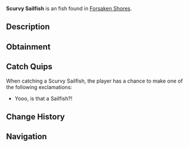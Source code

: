 {{FishInfobox
|image          = Scurvy Sailfish.png
|rarity         = Unusual
|sea            = First Sea
|location       = [[Forsaken Shores]]
|sublocation    = 
|sources        = Fishing Rod
|radar_location = 
|xp             = 140
|weather        = 
|time           = Night
|season         = Winter
|bait           = Shrimp
|base_weight    = 70
|base_value     = 300
|weight_range   = 55
|base_chance    = 40
|base_resil     = 30
}}
'''Scurvy Sailfish''' is an {{Rarity|Unusual}} fish found in [[Forsaken Shores]].

== Description ==
{{Description|Scurvy Sailfish are swift and skilled jumpers, often found near rocky shores. Their agility makes them hard to land.|Bestiary Entry}}

== Obtainment ==
{{Description|Often found near rocky shores.|Bestiary Hint}}
{{Fish Availability|
Forsaken Shores/Coral Reef
Forsaken Shores/Freshwater Pond
Forsaken Shores/Surrounding Ocean
|top_rods      = 
Leviathan's Fang Rod\686207.7\507352.23;
Trident Rod\604858.24\485061.14;
Free Spirit Rod\567398.3\455020.45;
No-Life Rod\445414.5\331612.92;
Azure Of Lagoon\427073.42\331677.05;
Krampus's Rod\367845.65\323323.67;
Plastic Rod\317249.61\278851.48;
Magma Rod\349168.01\306906.66;
Fast Rod\348355.44\344567.21;
Buddy Bond Rod\235671.14\296753.64;
Adventurer's Rod\269790.24\294374.35;
Fischer's Rod\276317.43\301496.31;
Seraphic Rod\405567.73\297686.7;
Ethereal Prism Rod\402675.53\289064.8;
Rod Of The Forgotten Fang\399772.55\292094.48;
Challenger's Rod\399683.68\300108.42;
Rod Of The Depths\364296.21\267570.05;
Zeus Rod\361547.26\271135.37;
Verdant Shear Rod\356417.04\270305.72;
Rod Of The Exalted One\355033.79\273575.89;
Blazebringer Rod\344977.96\266274.2;
Depthseeker Rod\337904.72\275086.13;
Volcanic Rod\325617.05\255960.76;
Avalanche Rod\318238.24\259860.78;
Steady Rod\120148\118967.69
|recommended   = Trident Rod
}}

== Catch Quips ==
When catching a Scurvy Sailfish, the player has a chance to make one of the following exclamations:
* Yooo, is that a Sailfish?!

== Change History ==
{{Change History|{{subst:Current Version}}}}

== Navigation ==
{{Fish Navbox|Forsaken Shores}}